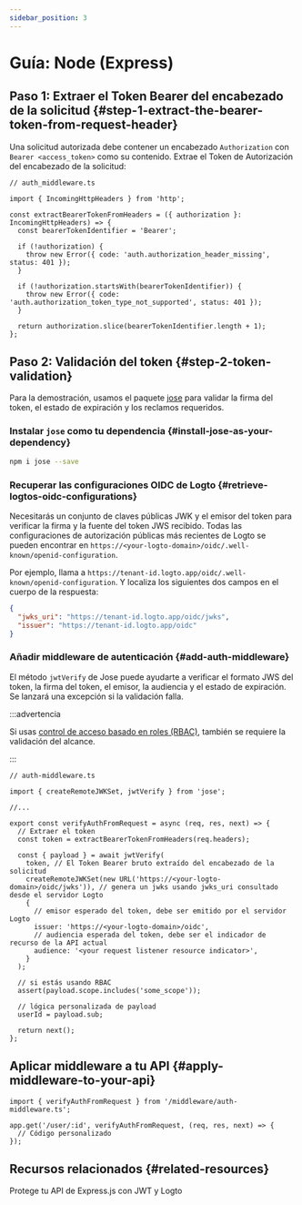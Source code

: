 ```yaml
---
sidebar_position: 3
---
```


# Guía: Node (Express)

## Paso 1: Extraer el Token Bearer del encabezado de la solicitud \{#step-1-extract-the-bearer-token-from-request-header}

Una solicitud autorizada debe contener un encabezado `Authorization` con `Bearer <access_token>` como su contenido. Extrae el Token de Autorización del encabezado de la solicitud:

```tsx
// auth_middleware.ts

import { IncomingHttpHeaders } from 'http';

const extractBearerTokenFromHeaders = ({ authorization }: IncomingHttpHeaders) => {
  const bearerTokenIdentifier = 'Bearer';

  if (!authorization) {
    throw new Error({ code: 'auth.authorization_header_missing', status: 401 });
  }

  if (!authorization.startsWith(bearerTokenIdentifier)) {
    throw new Error({ code: 'auth.authorization_token_type_not_supported', status: 401 });
  }

  return authorization.slice(bearerTokenIdentifier.length + 1);
};
```

## Paso 2: Validación del token \{#step-2-token-validation}

Para la demostración, usamos el paquete [jose](https://github.com/panva/jose) para validar la firma del token, el estado de expiración y los reclamos requeridos.

### Instalar `jose` como tu dependencia \{#install-jose-as-your-dependency}

```bash
npm i jose --save
```

### Recuperar las configuraciones OIDC de Logto \{#retrieve-logtos-oidc-configurations}

Necesitarás un conjunto de claves públicas JWK y el emisor del token para verificar la firma y la fuente del token JWS recibido. Todas las configuraciones de autorización públicas más recientes de Logto se pueden encontrar en `https://<your-logto-domain>/oidc/.well-known/openid-configuration`.

Por ejemplo, llama a `https://tenant-id.logto.app/oidc/.well-known/openid-configuration`. Y localiza los siguientes dos campos en el cuerpo de la respuesta:

```json
{
  "jwks_uri": "https://tenant-id.logto.app/oidc/jwks",
  "issuer": "https://tenant-id.logto.app/oidc"
}
```

### Añadir middleware de autenticación \{#add-auth-middleware}

El método `jwtVerify` de Jose puede ayudarte a verificar el formato JWS del token, la firma del token, el emisor, la audiencia y el estado de expiración. Se lanzará una excepción si la validación falla.

:::advertencia

Si usas [control de acceso basado en roles (RBAC)](/authorization/role-based-access-control/protect-api-resources-with-rbac), también se requiere la validación del alcance.

:::

```tsx
// auth-middleware.ts

import { createRemoteJWKSet, jwtVerify } from 'jose';

//...

export const verifyAuthFromRequest = async (req, res, next) => {
  // Extraer el token
  const token = extractBearerTokenFromHeaders(req.headers);

  const { payload } = await jwtVerify(
    token, // El Token Bearer bruto extraído del encabezado de la solicitud
    createRemoteJWKSet(new URL('https://<your-logto-domain>/oidc/jwks')), // genera un jwks usando jwks_uri consultado desde el servidor Logto
    {
      // emisor esperado del token, debe ser emitido por el servidor Logto
      issuer: 'https://<your-logto-domain>/oidc',
      // audiencia esperada del token, debe ser el indicador de recurso de la API actual
      audience: '<your request listener resource indicator>',
    }
  );

  // si estás usando RBAC
  assert(payload.scope.includes('some_scope'));

  // lógica personalizada de payload
  userId = payload.sub;

  return next();
};
```

## Aplicar middleware a tu API \{#apply-middleware-to-your-api}

```tsx
import { verifyAuthFromRequest } from '/middleware/auth-middleware.ts';

app.get('/user/:id', verifyAuthFromRequest, (req, res, next) => {
  // Código personalizado
});
```

## Recursos relacionados \{#related-resources}

<Url href="https://blog.logto.io/protect-your-express-js-api">
  Protege tu API de Express.js con JWT y Logto
</Url>

